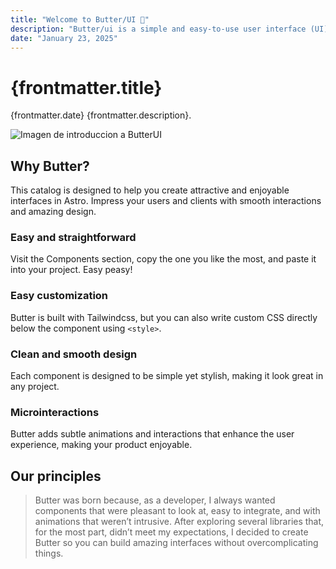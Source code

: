 ```yaml
---
title: "Welcome to Butter/UI 🧈"
description: "Butter/ui is a simple and easy-to-use user interface (UI) component catalog that feels just like butter: super smooth and open-source!"
date: "January 23, 2025"
---
```



# {frontmatter.title}
<span>{frontmatter.date}</span>
{frontmatter.description}.

<div class="mt-10 overflow-hidden rounded-[15px] w-full h-auto">
  <Image src={ogImage} alt="Imagen de introduccion a ButterUI" width="auto" height="auto" />
</div>

## Why Butter?
This catalog is designed to help you create attractive and enjoyable interfaces in <ExternalLink href="https://astro.build/">Astro.</ExternalLink> Impress your users and clients with smooth interactions and amazing design.

### Easy and straightforward
Visit the <ExternalLink href="http://localhost:4321/docs/components/avatar">Components</ExternalLink> section, copy the one you like the most, and paste it into your project. Easy peasy!

### Easy customization
Butter is built with <ExternalLink href="https://tailwindcss.com/">Tailwindcss</ExternalLink>, but you can also write custom CSS directly below the component using `<style>`.

### Clean and smooth design
Each component is designed to be simple yet stylish, making it look great in any project.

### Microinteractions  
Butter adds subtle animations and interactions that enhance the user experience, making your product enjoyable.

## Our principles
> Butter was born because, as a developer, I always wanted components that were pleasant to look at, easy to integrate, and with animations that weren’t intrusive. After exploring several libraries that, for the most part, didn’t meet my expectations, I decided to create Butter so you can build amazing interfaces without overcomplicating things.
